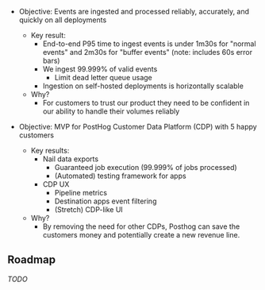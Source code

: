 - Objective: Events are ingested and processed reliably, accurately, and quickly on all deployments
    - Key result:
        - End-to-end P95 time to ingest events is under 1m30s for "normal events" and 2m30s for "buffer events" (note: includes 60s error bars)
        - We ingest 99.999% of valid events
            - Limit dead letter queue usage
        - Ingestion on self-hosted deployments is horizontally scalable
    - Why?
        - For customers to trust our product they need to be confident in our ability to handle their volumes reliably 

- Objective: MVP for PostHog Customer Data Platform (CDP) with 5 happy customers
    - Key results:
        - Nail data exports
            - Guaranteed job execution (99.999% of jobs processed)
            - (Automated) testing framework for apps
        - CDP UX
            - Pipeline metrics
            - Destination apps event filtering
            - (Stretch) CDP-like UI
    - Why?
        - By removing the need for other CDPs, Posthog can save the customers money and potentially create a new revenue line. 

## Roadmap

_TODO_
